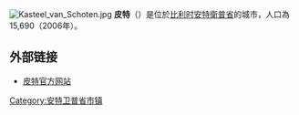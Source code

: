 {{Expand|time=2008-08-19}}
{{Unreferenced|time=2018-08-13T06:45:48+00:00}}
[[File:Kasteel_van_Schoten.jpg|thumb]]
'''皮特'''（{{lang-nl|Putte}}）是位於[[比利时|比利时]][[安特衛普省|安特衛普省]]的城市，人口為15,690（2006年）。

==外部链接==
*[http://www.putte.be/ 皮特官方网站] {{Wayback|url=http://www.putte.be/ |date=20210416175934 }}

{{安特卫普省市区}}
{{Belgium-geo-stub}}

[[Category:安特卫普省市镇|Category:安特卫普省市镇]]
{{DEFAULTSORT:Putte}}